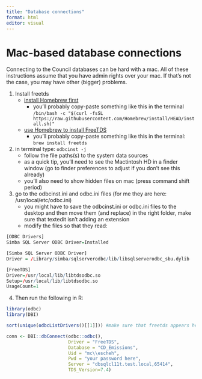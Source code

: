 ```yaml
---
title: "Database connections"
format: html
editor: visual
---
```


# Mac-based database connections

Connecting to the Council databases can be hard with a mac. All of these instructions assume that you have admin rights over your mac. If that's not the case, you may have other (bigger) problems.

1.  Install freetds
    -   [install Homebrew first](https://brew.sh/)
        -   you'll probably copy-paste something like this in the terminal `/bin/bash -c "$(curl -fsSL https://raw.githubusercontent.com/Homebrew/install/HEAD/install.sh)"`
    -   [use Homebrew to install FreeTDS](https://formulae.brew.sh/formula/freetds)
        -   you'll probably copy-paste something like this in the terminal: `brew install freetds`
2.  in terminal type: `odbcinst -j`
    -   follow the file paths(s) to the system data sources
    -   as a quick tip, you'll need to see the Mactintosh HD in a finder window (go to finder preferences to adjust if you don't see this already)
    -   you'll also need to show hidden files on mac (press command shift period)
3.  go to the odbcinst.ini and odbc.ini files (for me they are here: /usr/local/etc/odbc.ini)
    -   you might have to save the odbcinst.ini or odbc.ini files to the desktop and then move them (and replace) in the right folder, make sure that textedit isn't adding an extension
    -   modify the files so that they read:

```r
[ODBC Drivers]
Simba SQL Server ODBC Driver=Installed

[Simba SQL Server ODBC Driver]
Driver = /Library/simba/sqlserverodbc/lib/libsqlserverodbc_sbu.dylib

[FreeTDS]
Driver=/usr/local/lib/libtdsodbc.so
Setup=/usr/local/lib/libtdsodbc.so
UsageCount=1

```

4.  Then run the following in R:

```r
library(odbc)
library(DBI)

sort(unique(odbcListDrivers()[[1]])) #make sure that freetds appears here

conn <- DBI::dbConnect(odbc::odbc(),
                       Driver = "FreeTDS",
                       Database = "CD_Emissions",
                       Uid = "mc\\escheh",
                       Pwd = "your password here",
                       Server = "dbsqlcl11t.test.local,65414",
                       TDS_Version=7.4)

```
